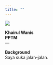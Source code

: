 ---
title: "" 
---
<link rel="stylesheet" href="styles.css" type="text/css">
<img src="images/profile1.jpeg">

**Khairul Wanis**  
**PPTM**  
---

**Background**  
Saya suka jalan-jalan.  